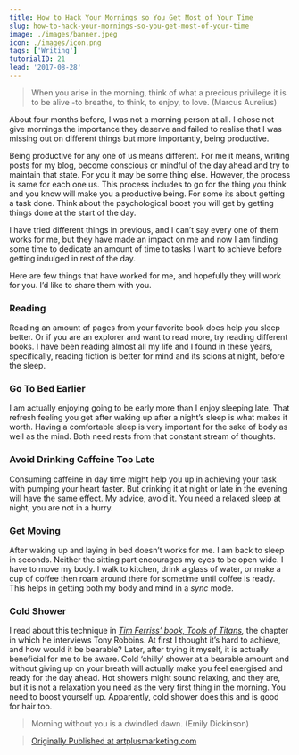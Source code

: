 ```yaml
---
title: How to Hack Your Mornings so You Get Most of Your Time
slug: how-to-hack-your-mornings-so-you-get-most-of-your-time
image: ./images/banner.jpeg
icon: ./images/icon.png
tags: ['Writing']
tutorialID: 21
lead: '2017-08-28'
---
```


> When you arise in the morning, think of what a precious privilege it is to be alive -to breathe, to think, to enjoy, to love. (Marcus Aurelius)

About four months before, I was not a morning person at all. I chose not give mornings the importance they deserve and failed to realise that I was missing out on different things but more importantly, being productive.

Being productive for any one of us means different. For me it means, writing posts for my blog, become conscious or mindful of the day ahead and try to maintain that state. For you it may be some thing else. However, the process is same for each one us. This process includes to go for the thing you think and you know will make you a productive being. For some its about getting a task done. Think about the psychological boost you will get by getting things done at the start of the day.

I have tried different things in previous, and I can’t say every one of them works for me, but they have made an impact on me and now I am finding some time to dedicate an amount of time to tasks I want to achieve before getting indulged in rest of the day.

Here are few things that have worked for me, and hopefully they will work for you. I’d like to share them with you.

### Reading

Reading an amount of pages from your favorite book does help you sleep better. Or if you are an explorer and want to read more, try reading different books. I have been reading almost all my life and I found in these years, specifically, reading fiction is better for mind and its scions at night, before the sleep.

### Go To Bed Earlier

I am actually enjoying going to be early more than I enjoy sleeping late. That refresh feeling you get after waking up after a night’s sleep is what makes it worth. Having a comfortable sleep is very important for the sake of body as well as the mind. Both need rests from that constant stream of thoughts.

### Avoid Drinking Caffeine Too Late

Consuming caffeine in day time might help you up in achieving your task with pumping your heart faster. But drinking it at night or late in the evening will have the same effect. My advice, avoid it. You need a relaxed sleep at night, you are not in a hurry.

### Get Moving

After waking up and laying in bed doesn’t works for me. I am back to sleep in seconds. Neither the sitting part encourages my eyes to be open wide. I have to move my body. I walk to kitchen, drink a glass of water, or make a cup of coffee then roam around there for sometime until coffee is ready. This helps in getting both my body and mind in a _sync_ mode.

### Cold Shower

I read about this technique in [_Tim Ferriss’ book, Tools of Titans_](https://hackernoon.com/tools-of-titans-36d2e24c04aa#.xto2coisa)_,_ the chapter in which he interviews Tony Robbins. At first I thought it’s hard to achieve, and how would it be bearable? Later, after trying it myself, it is actually beneficial for me to be aware. Cold ‘chilly’ shower at a bearable amount and without giving up on your breath will actually make you feel energised and ready for the day ahead. Hot showers might sound relaxing, and they are, but it is not a relaxation you need as the very first thing in the morning. You need to boost yourself up. Apparently, cold shower does this and is good for hair too.

> Morning without you is a dwindled dawn. (Emily Dickinson)

> [Originally Published at artplusmarketing.com](https://artplusmarketing.com/how-to-hack-your-mornings-so-you-get-most-of-your-time-b3e4d39c5b7c)

